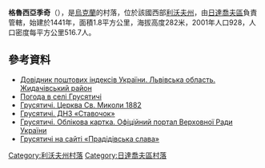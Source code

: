 {{coord|49|28|40|N|24|23|17|E|scale:100000|display=title}}

'''格魯西亞季奇'''（{{lang-uk|Грусятичі}}），是[[烏克蘭|烏克蘭]]的村落，位於該國西部[[利沃夫州|利沃夫州]]，由[[日達喬夫區|日達喬夫區]]負責管轄，始建於1441年，面積1.8平方公里，海拔高度282米，2001年人口928，人口密度每平方公里516.7人。

==參考資料==
*[http://www.uaidx.com/13/282/index Довідник поштових індексів України. Львівська область. Жидачівський район] {{Wayback|url=http://www.uaidx.com/13/282/index |date=20160909184734 }}
* [http://weather.in.ua/ua/l'vovskaja/6060 Погода в селі Грусятичі]{{Wayback|url=http://weather.in.ua/ua/l%27vovskaja/6060 |date=20111221173420 }}
* [http://decerkva.org.ua/hrusiatychi.html Грусятичі. Церква Св. Миколи 1882] {{Wayback|url=http://decerkva.org.ua/hrusiatychi.html |date=20170428130730 }}
* [http://grusyatuchi.lvivedu.com/uk/site/index.html Грусятичі. ДНЗ «Ставочок»] {{Wayback|url=http://grusyatuchi.lvivedu.com/uk/site/index.html |date=20171020025534 }}
* [http://w1.c1.rada.gov.ua/pls/z7503/A005?rdat1=05.11.2012&rf7571=19597 Грусятичі. Облікова картка. Офіційний портал Верховної Ради України]
* [http://www.pslava.info/GrusjatychiS_CerkSvMykoly,240102.html Грусятичі на сайті «Прадідівська слава»] {{Wayback|url=http://www.pslava.info/GrusjatychiS_CerkSvMykoly,240102.html |date=20161106174526 }}

{{DEFAULTSORT:Грусятичі}}
[[Category:利沃夫州村落|Category:利沃夫州村落]]
[[Category:日達喬夫區村落|Category:日達喬夫區村落]]


{{Lviv-geo-stub}}